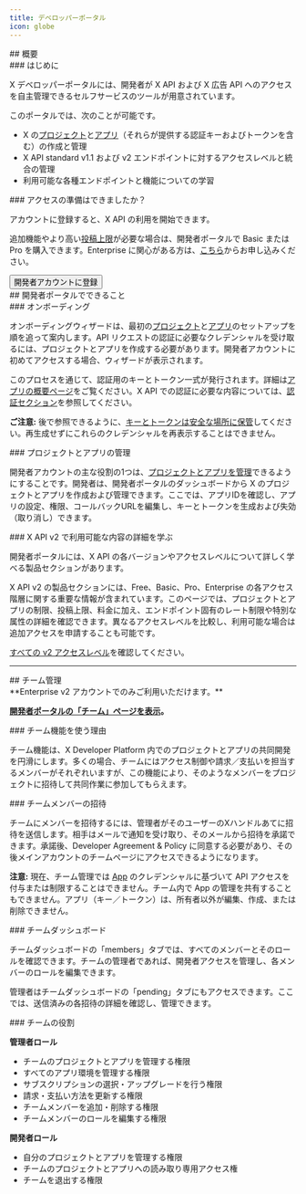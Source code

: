 ```yaml
---
title: デベロッパーポータル
icon: globe
---
```



<div id="overview">
  ## 概要
</div>

<div id="introduction">
  ### はじめに
</div>

X デベロッパーポータルには、開発者が X API および X 広告 API へのアクセスを自主管理できるセルフサービスのツールが用意されています。

このポータルでは、次のことが可能です。

- X の[プロジェクト](/ja/resources/fundamentals/projects)と[アプリ](/ja/resources/fundamentals/developer-apps)（それらが提供する認証キーおよびトークンを含む）の作成と管理
- X API standard v1.1 および v2 エンドポイントに対するアクセスレベルと統合の管理
- 利用可能な各種エンドポイントと機能についての学習

<div id="ready-to-get-access">
  ### アクセスの準備はできましたか？
</div>

アカウントに登録すると、X API の利用を開始できます。

追加機能やより高い[投稿上限](/ja/x-api/fundamentals/post-cap)が必要な場合は、開発者ポータルで Basic または Pro を購入できます。Enterprise に関心がある方は、[こちら](https://docs.google.com/forms/d/e/1FAIpQLScO3bczKWO2jFHyVZJUSEGfdyfFaqt2MvmOfl_aJp0KxMqtDA/viewform)からお申し込みください。

<Button href="https://developer.x.com/en/portal/dashboard">
  開発者アカウントに登録
</Button>

<div id="what-to-expect-within-the-developer-portal">
  ## 開発者ポータルでできること
</div>

<div id="onboarding">
  ### オンボーディング
</div>

オンボーディングウィザードは、最初の[プロジェクト](/ja/resources/fundamentals/projects)と[アプリ](/ja/resources/fundamentals/developer-apps)のセットアップを順を追って案内します。API リクエストの認証に必要なクレデンシャルを受け取るには、プロジェクトとアプリを作成する必要があります。開発者アカウントに初めてアクセスする場合、ウィザードが表示されます。

このプロセスを通じて、認証用のキーとトークン一式が発行されます。詳細は[アプリの概要ページ](/ja/resources/fundamentals/developer-apps#overview)をご覧ください。X API での認証に必要な内容については、[認証セクション](/ja/resources/fundamentals/authentication)を参照してください。

**ご注意:** 後で参照できるように、[キーとトークンは安全な場所に保管](/ja/resources/fundamentals/authentication/guides/authentication-best-practices)してください。再生成せずにこれらのクレデンシャルを再表示することはできません。

<div id="project-and-app-management">
  ### プロジェクトとアプリの管理
</div>

開発者アカウントの主な役割の1つは、[プロジェクトとアプリを管理](/ja/resources/fundamentals/developer-apps#app-management)できるようにすることです。開発者は、開発者ポータルのダッシュボードから X のプロジェクトとアプリを作成および管理できます。ここでは、アプリIDを確認し、アプリの設定、権限、コールバックURLを編集し、キーとトークンを生成および失効（取り消し）できます。

<div id="learn-more-about-whats-available-with-x-api-v2">
  ### X API v2 で利用可能な内容の詳細を学ぶ
</div>

開発者ポータルには、X API の各バージョンやアクセスレベルについて詳しく学べる製品セクションがあります。

X API v2 の製品セクションには、Free、Basic、Pro、Enterprise の各アクセス階層に関する重要な情報が含まれています。このページでは、プロジェクトとアプリの制限、投稿上限、料金に加え、エンドポイント固有のレート制限や特別な属性の詳細を確認できます。異なるアクセスレベルを比較し、利用可能な場合は追加アクセスを申請することも可能です。

[すべての v2 アクセスレベル](/ja/x-api/introduction#access-levels)を確認してください。

---

<div id="team-management">
  ## チーム管理
</div>

<Note>
  **Enterprise v2 アカウントでのみご利用いただけます。**
</Note>

**[開発者ポータルの「チーム」ページを表示](https://developer.twitter.com/en/portal/teams)。**

<div id="why-use-team-functionality">
  ### チーム機能を使う理由
</div>

チーム機能は、X Developer Platform 内でのプロジェクトとアプリの共同開発を円滑にします。多くの場合、チームにはアクセス制御や請求／支払いを担当するメンバーがそれぞれいますが、この機能により、そのようなメンバーをプロジェクトに招待して共同作業に参加してもらえます。

<div id="inviting-team-members">
  ### チームメンバーの招待
</div>

チームにメンバーを招待するには、管理者がそのユーザーのXハンドルあてに招待を送信します。相手はメールで通知を受け取り、そのメールから招待を承諾できます。承諾後、Developer Agreement & Policy に同意する必要があり、その後メインアカウントのチームページにアクセスできるようになります。

**注意:** 現在、チーム管理では [App](/ja/resources/fundamentals/developer-apps) のクレデンシャルに基づいて API アクセスを付与または制限することはできません。チーム内で App の管理を共有することもできません。アプリ（キー／トークン）は、所有者以外が編集、作成、または削除できません。

<div id="team-dashboard">
  ### チームダッシュボード
</div>

チームダッシュボードの「members」タブでは、すべてのメンバーとそのロールを確認できます。チームの管理者であれば、開発者アクセスを管理し、各メンバーのロールを編集できます。

管理者はチームダッシュボードの「pending」タブにもアクセスできます。ここでは、送信済みの各招待の詳細を確認し、管理できます。

<div id="team-roles">
  ### チームの役割
</div>

**管理者ロール**

- チームのプロジェクトとアプリを管理する権限
- すべてのアプリ環境を管理する権限
- サブスクリプションの選択・アップグレードを行う権限
- 請求・支払い方法を更新する権限
- チームメンバーを追加・削除する権限
- チームメンバーのロールを編集する権限

**開発者ロール**

- 自分のプロジェクトとアプリを管理する権限
- チームのプロジェクトとアプリへの読み取り専用アクセス権
- チームを退出する権限
